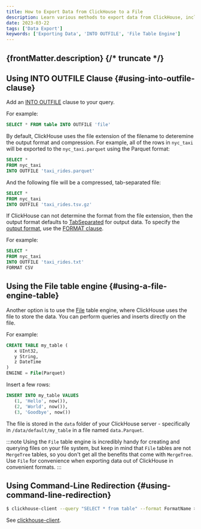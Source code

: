 ```yaml
---
title: How to Export Data from ClickHouse to a File
description: Learn various methods to export data from ClickHouse, including `INTO OUTFILE`, the File table engine, and command-line redirection.
date: 2023-03-22
tags: ['Data Export']
keywords: ['Exporting Data', 'INTO OUTFILE', 'File Table Engine']
---
```


{frontMatter.description}
{/* truncate */}
---

## Using INTO OUTFILE Clause {#using-into-outfile-clause}

Add an [INTO OUTFILE](https://clickhouse.com/docs/en/sql-reference/statements/select/into-outfile) clause to your query.



For example:

``` sql
SELECT * FROM table INTO OUTFILE 'file'
```

By default, ClickHouse uses the file extension of the filename to deteremine the output format and compression. For example, all of the rows in `nyc_taxi` will be exported to the `nyc_taxi.parquet` using the Parquet format:

``` sql
SELECT *
FROM nyc_taxi
INTO OUTFILE 'taxi_rides.parquet'
```

And the following file will be a compressed, tab-separated file:

``` sql
SELECT *
FROM nyc_taxi
INTO OUTFILE 'taxi_rides.tsv.gz'
```

If ClickHouse can not determine the format from the file extension, then the output format defaults to [TabSeparated](https://clickhouse.com/docs/en/interfaces/formats) for output data. To specify the [output format](https://clickhouse.com/docs/en/interfaces/formats), use the [FORMAT clause](https://clickhouse.com/docs/en/sql-reference/statements/select/format).

For example:

``` sql
SELECT *
FROM nyc_taxi
INTO OUTFILE 'taxi_rides.txt'
FORMAT CSV
```

## Using the File table engine {#using-a-file-engine-table}

Another option is to use the [File](https://clickhouse.com/docs/en/engines/table-engines/special/file) table engine, where ClickHouse uses the file to store the data. You can perform queries and inserts directly on the file.

For example:

```sql
CREATE TABLE my_table (
   x UInt32,
   y String,
   z DateTime
)
ENGINE = File(Parquet)
```

Insert a few rows:

```sql
INSERT INTO my_table VALUES
   (1, 'Hello', now()),
   (2, 'World', now()),
   (3, 'Goodbye', now())
```

The file is stored in the `data` folder of your ClickHouse server - specifically in `/data/default/my_table` in a file named `data.Parquet`.

:::note
Using the `File` table engine is incredibly handy for creating and querying files on your file system, but keep in mind that `File` tables are not `MergeTree` tables, so you don't get all the benefits that come with `MergeTree`. Use `File` for convenience when exporting data out of ClickHouse in convenient formats.
:::

## Using Command-Line Redirection {#using-command-line-redirection}

``` bash
$ clickhouse-client --query "SELECT * from table" --format FormatName > result.txt
```

See [clickhouse-client](https://clickhouse.com/docs/en/interfaces/cli).
